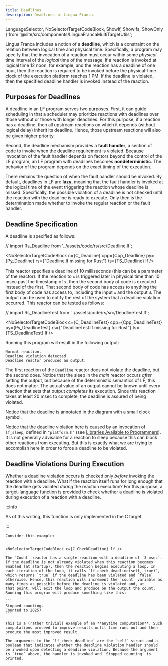 ```yaml
---
title: Deadlines
description: Deadlines in Lingua Franca.
---
```


  LanguageSelector,
  NoSelectorTargetCodeBlock,
  ShowIf, ShowIfs, ShowOnly
} from '@site/src/components/LinguaFrancaMultiTargetUtils';

<LanguageSelector c cpp py rs ts />

Lingua Franca includes a notion of a **deadline**, which is a constraint on the relation between logical time and physical time. Specifically, a program may specify that the invocation of a reaction must occur within some _physical_ time interval of the _logical_ time of the message. If a reaction is invoked at logical time 12 noon, for example, and the reaction has a deadline of one hour, then the reaction is required to be invoked before the physical-time clock of the execution platform reaches 1 PM. If the deadline is violated, then the specified deadline handler is invoked instead of the reaction.

## Purposes for Deadlines

A deadline in an LF program serves two purposes. First, it can guide scheduling in that a scheduler may prioritize reactions with deadlines over those without or those with longer deadlines. For this purpose, if a reaction has a deadline, then all upstream reactions on which it depends (without logical delay) inherit its deadline. Hence, those upstream reactions will also be given higher priority.

Second, the deadline mechanism provides a **fault handler**, a section of code to invoke when the deadline requirement is violated. Because invocation of the fault handler depends on factors beyond the control of the LF program, an LF program with deadlines becomes **nondeterministic**. The behavior of the program depends on the exact timing of the execution.

There remains the question of when the fault handler should be invoked. By default, deadlines in LF are **lazy**, meaning that the fault handler is invoked at the logical time of the event triggering the reaction whose deadline is missed. Specifically, the possible violation of a deadline is not checked until the reaction with the deadline is ready to execute. Only then is the determination made whether to invoke the regular reaction or the fault handler.

## Deadline Specification

A deadline is specified as follows:

// import Rs_Deadline from '../assets/code/rs/src/Deadline.lf';

<NoSelectorTargetCodeBlock c={C_Deadline} cpp={Cpp_Deadline} py={Py_Deadline} rs={"Deadline.lf missing for Rust"} ts={TS_Deadline} lf />

This reactor specifies a deadline of 10 milliseconds (this can be a parameter of the reactor). If the reaction to `x` is triggered later in physical time than 10 msec past the timestamp of `x`, then the second body of code is executed instead of the first. That second body of code has access to anything the first body of code has access to, including the input `x` and the output `d`. The output can be used to notify the rest of the system that a deadline violation occurred. This reactor can be tested as follows:

// import Rs_DeadlineTest from '../assets/code/rs/src/DeadlineTest.lf';

<NoSelectorTargetCodeBlock c={C_DeadlineTest} cpp={Cpp_DeadlineTest} py={Py_DeadlineTest} rs={"DeadlineTest.lf missing for Rust"} ts={TS_DeadlineTest} lf />


<DeadlineTestSVG title="Lingua Franca diagram: DeadlineTest" role="img" width="500" />

Running this program will result in the following output:

```
Normal reaction.
Deadline violation detected.
Deadline reactor produced an output.
```

The first reaction of the `Deadline` reactor does not violate the deadline, but the second does. Notice that the sleep in the $main$ reactor occurs _after_ setting the output, but because of the deterministic semantics of LF, this does not matter. The actual value of an output cannot be known until every reaction that sets that output _completes_ its execution. Since this reaction takes at least 20 msec to complete, the deadline is assured of being violated.

Notice that the deadline is annotated in the diagram with a small clock symbol.

<ShowOnly c>

Notice that the deadline violation here is caused by an invocation of `lf_sleep`, defined in `"platform.h"` (see [Libraries Available to Programmers](<../reference/Target Language Details.mdx#libraries-available-to-programmers>)).
It is not generally advisable for a reaction to sleep because this can block other reactions from executing.
But this is exactly what we are trying to accomplish here in order to force a deadline to be violated.

</ShowOnly>

## Deadline Violations During Execution

Whether a deadline violation occurs is checked only _before_ invoking the reaction with a deadline. What if the reaction itself runs for long enough that the deadline gets violated _during_ the reaction execution? For this purpose, a target-language function is provided to check whether a deadline is violated during execution of a reaction with a deadline.

<ShowIfs>
  <ShowIf cpp py ts rs>

:::info

As of this writing, this function is only implemented in the C target.

:::

  </ShowIf>
  <ShowIf c>

    Consider this example:


    <NoSelectorTargetCodeBlock c={C_CheckDeadline} lf />

    The `Count` reactor has a single reaction with a deadline of `3 msec`.
    If the deadline is not already violated when this reaction becomes enabled (at startup), then the reaction begins executing a loop. In each iteration of the loop, it calls `lf_check_deadline(self, true)`, which returns `true` if the deadline has been violated and `false` otherwise. Hence, this reaction will increment the `count` variable as many times as possible before the deadline is violated and, at
    that point, will exit the loop and produce on the output the count. Running this program will produce something like this:

    ```
    Stopped counting.
    Counted to 20257
    ```

    This is a (rather trivial) example of an **anytime computation**. Such computations proceed to improve results until time runs out and then produce the most improved result.

    The arguments to the `lf_check_deadline` are the `self` struct and a boolean that indicates whether the deadline violation handler should be invoked upon detecting a deadline violation. Because the argument is `true` above, the handler is invoked and `Stopped counting` is printed.
  </ShowIf>
</ShowIfs>
